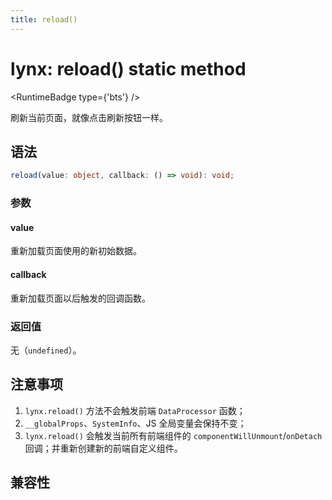 ```yaml
---
title: reload()
---
```



# lynx: reload() static method

<RuntimeBadge type={'bts'} />

刷新当前页面，就像点击刷新按钮一样。

## 语法

```ts
reload(value: object, callback: () => void): void;
```

### 参数

#### value

重新加载页面使用的新初始数据。

#### callback

重新加载页面以后触发的回调函数。

### 返回值

无（`undefined`）。

## 注意事项

1. `lynx.reload()` 方法不会触发前端 `DataProcessor` 函数；
2. `__globalProps`、`SystemInfo`、JS 全局变量会保持不变；
3. `lynx.reload()` 会触发当前所有前端组件的 `componentWillUnmount`/`onDetach` 回调；并重新创建新的前端自定义组件。

## 兼容性


<LegacyCompatTable metadata="lynx-api/lynx/reload" />
